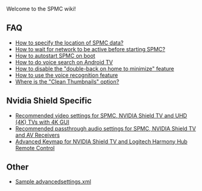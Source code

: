 Welcome to the SPMC wiki!

== FAQ ==
* [[How to specify the location of SPMC data?]]
* [[How to wait for network to be active before starting SPMC?]]
* [[How to autostart SPMC on boot]]
* [[How to do voice search on Android TV]]
* [[How to disable the "double-back on home to minimize" feature]]
* [[How to use the voice recognition feature]]
* [[Where is the "Clean Thumbnails" option?]]

== Nvidia Shield Specific ==
* [[Recommended video settings for SPMC, NVIDIA Shield TV and UHD (4K) TVs with 4K GUI]]
* [[Recommended passthrough audio settings for SPMC, NVIDIA Shield TV and AV Receivers]]
* [[Advanced Keymap for NVIDIA Shield TV and Logitech Harmony Hub Remote Control]]

== Other ==
* [[Sample advancedsettings.xml]]